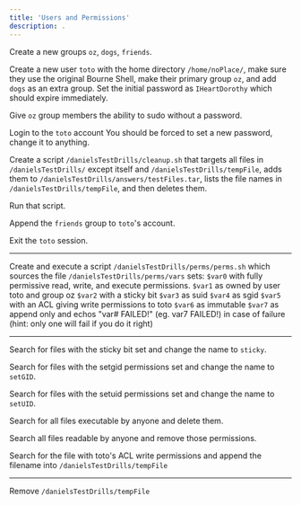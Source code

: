 ```yaml
---
title: 'Users and Permissions'
description: .
---
```


Create a new groups `oz`, `dogs`, `friends`.

Create a new user `toto` with the home directory `/home/noPlace/`, make sure they use the original Bourne Shell, make their primary group `oz`, and add `dogs` as an extra group. Set the initial password as `IHeartDorothy` which should expire immediately.

Give `oz` group members the ability to sudo without a password.

Login to the `toto` account You should be forced to set a new password, change it to anything. 

Create a script `/danielsTestDrills/cleanup.sh` that targets all files in `/danielsTestDrills/` except itself and `/danielsTestDrills/tempFile`, adds them to `/danielsTestDrills/answers/testFiles.tar`, lists the file names in `/danielsTestDrills/tempFile`, and then deletes them.

Run that script.

Append the `friends` group to `toto`'s account.

Exit the `toto` session.

---

Create and execute a script `/danielsTestDrills/perms/perms.sh` which sources the file `/danielsTestDrills/perms/vars` sets: 
	`$var0` with fully permissive read, write, and execute permissions. 
    `$var1` as owned by user toto and group oz 
    `$var2` with a sticky bit 
    `$var3` as suid 
    `$var4` as sgid 
    `$var5` with an ACL giving write permissions to toto 
    `$var6` as immutable 
    `$var7` as append only
    and echos "var# FAILED!" (eg. var7 FAILED!) in case of failure (hint: only one will fail if you do it right)

---

Search for files with the sticky bit set and change the name to `sticky`.

Search for files with the setgid permissions set and change the name to `setGID`.

Search for files with the setuid permissions set and change the name to `setUID`.

Search for all files executable by anyone and delete them.

Search all files readable by anyone and remove those permissions.

Search for the file with toto's ACL write permissions and append the filename into `/danielsTestDrills/tempFile`

---

Remove `/danielsTestDrills/tempFile`